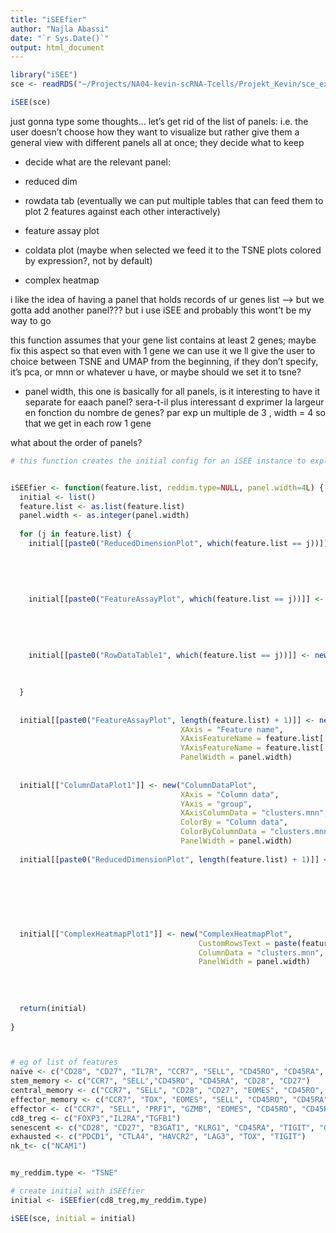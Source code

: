 ```yaml
---
title: "iSEEfier"
author: "Najla Abassi"
date: "`r Sys.Date()`"
output: html_document
---
```


```r
library("iSEE")
sce <- readRDS("~/Projects/NA04-kevin-scRNA-Tcells/Projekt_Kevin/sce_ex_fb.RDS")

iSEE(sce)
```


just gonna type some thoughts...
let's get rid of the list of panels: i.e. the user doesn't choose how they want to visualize but rather give them a general view with different panels all at once; they decide what to keep

- decide what are the relevant panel:

+ reduced dim
+ rowdata tab (eventually we can put multiple tables that can feed them to plot 2 features against each other interactively)
+ feature assay plot
+ coldata plot (maybe when selected we feed it to the TSNE plots colored by expression?, not by default)
+ complex heatmap

i like the idea of having a panel that holds records of ur genes list --> but we gotta add another panel??? but i use iSEE and probably this wont't be my way to go

this function assumes that your gene list contains at least 2 genes; maybe fix this aspect so that even with 1 gene we can use it
we ll give the user to choice between TSNE and UMAP from the beginning, if they don't specify, it's pca, or mnn or whatever u have, or maybe should we set it to tsne?

+ panel width, this one is basically for all panels, is it interesting to have it separate for eaach panel? sera-t-il plus interessant d exprimer la largeur en fonction du nombre de genes? par exp un multiple de 3 , width = 4 so that we get in each row 1 gene

what about the order of panels?


```r
# this function creates the initial config for an iSEE instance to explore your marker gene list


iSEEfier <- function(feature.list, reddim.type=NULL, panel.width=4L) {
  initial <- list()
  feature.list <- as.list(feature.list)
  panel.width <- as.integer(panel.width)
  
  for (j in feature.list) {
    initial[[paste0("ReducedDimensionPlot", which(feature.list == j))]] <- new("ReducedDimensionPlot",
                                                                               Type = reddim.type,
                                                                               ColorBy = "Feature name",
                                                                               ColorByFeatureName = j,
                                                                               PanelWidth = panel.width)
    
    initial[[paste0("FeatureAssayPlot", which(feature.list == j))]] <- new("FeatureAssayPlot",
                                                                           XAxis = "Column data",
                                                                           XAxisColumnData = "clusters.mnn",
                                                                           YAxisFeatureName = j,
                                                                           PanelWidth = panel.width)
    
    initial[[paste0("RowDataTable1", which(feature.list == j))]] <- new("RowDataTable",
                                                                        Selected = j,
                                                                        Search = j,
                                                                        PanelWidth = panel.width)
  }
  
  
  initial[[paste0("FeatureAssayPlot", length(feature.list) + 1)]] <- new("FeatureAssayPlot", 
                                      XAxis = "Feature name", 
                                      XAxisFeatureName = feature.list[[1]],
                                      YAxisFeatureName = feature.list[[2]],
                                      PanelWidth = panel.width)
  
  
  initial[["ColumnDataPlot1"]] <- new("ColumnDataPlot",
                                      XAxis = "Column data",
                                      YAxis = "group",
                                      XAxisColumnData = "clusters.mnn",
                                      ColorBy = "Column data",
                                      ColorByColumnData = "clusters.mnn",
                                      PanelWidth = panel.width) 
  
  initial[[paste0("ReducedDimensionPlot", length(feature.list) + 1)]] <- new("ReducedDimensionPlot",
                                                                             Type = reddim.type,
                                                                             ColorByColumnData = "clusters.mnn",
                                                                            ColorBy = "Column data",
                                                                               ColumnSelectionSource = paste0("FeatureAssayPlot", length(feature.list) + 1),
                                                                               PanelWidth = panel.width)
  
  
  initial[["ComplexHeatmapPlot1"]] <- new("ComplexHeatmapPlot",
                                          CustomRowsText = paste(feature.list, collapse = "\n"),
                                          ColumnData = "clusters.mnn",
                                          PanelWidth = panel.width)
  
  
  
  
  return(initial)
  
}



# eg of list of features
naive <- c("CD28", "CD27", "IL7R", "CCR7", "SELL", "CD45RO", "CD45RA", "PRF1", "GZMB") 
stem_memory <- c("CCR7", "SELL","CD45RO", "CD45RA", "CD28", "CD27")
central_memory <- c("CCR7", "SELL", "CD28", "CD27", "EOMES", "CD45RO", "CD45RA")
effector_memory <- c("CCR7", "TOX", "EOMES", "SELL", "CD45RO", "CD45RA")
effector <- c("CCR7", "SELL", "PRF1", "GZMB", "EOMES", "CD45RO", "CD45RA")
cd8_treg <- c("FOXP3","IL2RA","TGFB1") 
senescent <- c("CD28", "CD27", "B3GAT1", "KLRG1", "CD45RA", "TIGIT", "GZMB")
exhausted <- c("PDCD1", "CTLA4", "HAVCR2", "LAG3", "TOX", "TIGIT")
nk_t<- c("NCAM1")


my_reddim.type <- "TSNE"

# create initial with iSEEfier
initial <- iSEEfier(cd8_treg,my_reddim.type)

iSEE(sce, initial = initial)

```



```r


```



